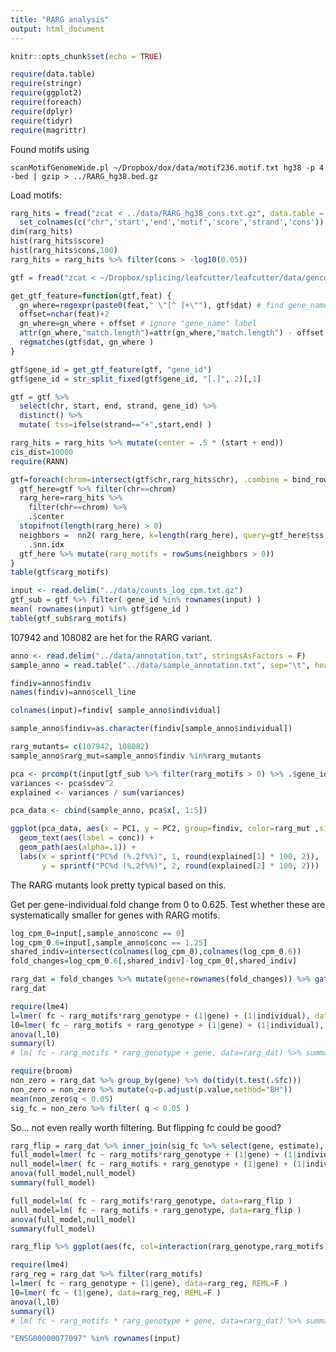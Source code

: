 ```yaml
---
title: "RARG analysis"
output: html_document
---
```


```r
knitr::opts_chunk$set(echo = TRUE)
```

```r
require(data.table)
require(stringr)
require(ggplot2)
require(foreach)
require(dplyr)
require(tidyr)
require(magrittr)
```

Found motifs using
```
scanMotifGenomeWide.pl ~/Dropbox/dox/data/motif236.motif.txt hg38 -p 4 -bed | gzip > ../RARG_hg38.bed.gz
```

Load motifs:
```r
rarg_hits = fread("zcat < ../data/RARG_hg38_cons.txt.gz", data.table = F) %>%
  set_colnames(c("chr",'start','end','motif','score','strand','cons'))
dim(rarg_hits)
hist(rarg_hits$score)
hist(rarg_hits$cons,100)
rarg_hits = rarg_hits %>% filter(cons > -log10(0.05))
```

```r

gtf = fread("zcat < ~/Dropbox/splicing/leafcutter/leafcutter/data/gencode.v26.annotation.gtf.gz", data.table = F,col.names=c("chr","source","feature","start","end","a","strand","b","dat")) %>% filter(feature=="gene")

get_gtf_feature=function(gtf,feat) {
  gn_where=regexpr(paste0(feat," \"[^ ]+\""), gtf$dat) # find gene_names in dat
  offset=nchar(feat)+2
  gn_where=gn_where + offset # ignore "gene_name" label
  attr(gn_where,"match.length")=attr(gn_where,"match.length") - offset - 1 # cutoff trailing quote mark
  regmatches(gtf$dat, gn_where ) 
}

gtf$gene_id = get_gtf_feature(gtf, "gene_id")
gtf$gene_id = str_split_fixed(gtf$gene_id, "[.]", 2)[,1]

gtf = gtf %>% 
  select(chr, start, end, strand, gene_id) %>%
  distinct() %>%
  mutate( tss=ifelse(strand=="+",start,end) )
```

```r
rarg_hits = rarg_hits %>% mutate(center = .5 * (start + end))
cis_dist=10000
require(RANN)

gtf=foreach(chrom=intersect(gtf$chr,rarg_hits$chr), .combine = bind_rows) %do% {
  gtf_here=gtf %>% filter(chr==chrom)
  rarg_here=rarg_hits %>% 
    filter(chr==chrom) %>% 
    .$center
  stopifnot(length(rarg_here) > 0)
  neighbors =  nn2( rarg_here, k=length(rarg_here), query=gtf_here$tss, searchtype="radius", radius = cis_dist ) %>%
    .$nn.idx
  gtf_here %>% mutate(rarg_motifs = rowSums(neighbors > 0))
}
table(gtf$rarg_motifs)
```

```r
input <- read.delim("../data/counts_log_cpm.txt.gz")
gtf_sub = gtf %>% filter( gene_id %in% rownames(input) )
mean( rownames(input) %in% gtf$gene_id )
table(gtf_sub$rarg_motifs)
```

107942 and 108082 are het for the RARG variant. 
```r
anno <- read.delim("../data/annotation.txt", stringsAsFactors = F)
sample_anno = read.table("../data/sample_annotation.txt", sep="\t", header=T, stringsAsFactors = F)

findiv=anno$findiv
names(findiv)=anno$cell_line

colnames(input)=findiv[ sample_anno$individual]

sample_anno$findiv=as.character(findiv[sample_anno$individual])

rarg_mutants= c(107942, 108082)
sample_anno$rarg_mut=sample_anno$findiv %in%rarg_mutants

pca <- prcomp(t(input[gtf_sub %>% filter(rarg_motifs > 0) %>% .$gene_id,]), scale. = TRUE)
variances <- pca$sdev^2
explained <- variances / sum(variances)

pca_data <- cbind(sample_anno, pca$x[, 1:5])

ggplot(pca_data, aes(x = PC1, y = PC2, group=findiv, color=rarg_mut ,size=rarg_mut)) +
  geom_text(aes(label = conc)) +
  geom_path(aes(alpha=.1)) +
  labs(x = sprintf("PC%d (%.2f%%)", 1, round(explained[1] * 100, 2)),
       y = sprintf("PC%d (%.2f%%)", 2, round(explained[2] * 100, 2)))
```

The RARG mutants look pretty typical based on this. 

Get per gene-individual fold change from 0 to 0.625. Test whether these are systematically smaller for genes with RARG motifs.
```r

log_cpm_0=input[,sample_anno$conc == 0]
log_cpm_0.6=input[,sample_anno$conc == 1.25]
shared_indiv=intersect(colnames(log_cpm_0),colnames(log_cpm_0.6))
fold_changes=log_cpm_0.6[,shared_indiv]-log_cpm_0[,shared_indiv]

rarg_dat = fold_changes %>% mutate(gene=rownames(fold_changes)) %>% gather(individual, fc, colnames(fold_changes)) %>% inner_join(gtf_sub %>% select(gene_id,rarg_motifs), by=c(gene='gene_id')) %>% mutate(rarg_motifs=rarg_motifs > 0, rarg_genotype = individual %in% rarg_mutants)
rarg_dat
```

```r
require(lme4)
l=lmer( fc ~ rarg_motifs*rarg_genotype + (1|gene) + (1|individual), data=rarg_dat, REML=F )
l0=lmer( fc ~ rarg_motifs + rarg_genotype + (1|gene) + (1|individual), data=rarg_dat, REML=F )
anova(l,l0)
summary(l)
# lm( fc ~ rarg_motifs * rarg_genotype + gene, data=rarg_dat) %>% summary()
```

```r
require(broom)
non_zero = rarg_dat %>% group_by(gene) %>% do(tidy(t.test(.$fc)))
non_zero = non_zero %>% mutate(q=p.adjust(p.value,method="BH"))
mean(non_zero$q < 0.05)
sig_fc = non_zero %>% filter( q < 0.05 )
```
So... not even really worth filtering. But flipping fc could be good? 

```r
rarg_flip = rarg_dat %>% inner_join(sig_fc %>% select(gene, estimate), by="gene") %>% mutate(fc = fc / estimate)
full_model=lmer( fc ~ rarg_motifs*rarg_genotype + (1|gene) + (1|individual), data=rarg_flip, REML=F )
null_model=lmer( fc ~ rarg_motifs + rarg_genotype + (1|gene) + (1|individual), data=rarg_flip, REML=F )
anova(full_model,null_model)
summary(full_model)
```
```r
full_model=lm( fc ~ rarg_motifs*rarg_genotype, data=rarg_flip )
null_model=lm( fc ~ rarg_motifs + rarg_genotype, data=rarg_flip )
anova(full_model,null_model)
summary(full_model)
```

```r
rarg_flip %>% ggplot(aes(fc, col=interaction(rarg_genotype,rarg_motifs))) + geom_density()
```

```r
require(lme4)
rarg_reg = rarg_dat %>% filter(rarg_motifs)
l=lmer( fc ~ rarg_genotype + (1|gene), data=rarg_reg, REML=F )
l0=lmer( fc ~ (1|gene), data=rarg_reg, REML=F )
anova(l,l0)
summary(l)
# lm( fc ~ rarg_motifs * rarg_genotype + gene, data=rarg_dat) %>% summary()
```


```r
"ENSG00000077097" %in% rownames(input)
```